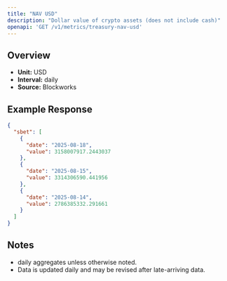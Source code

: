 ```yaml
---
title: "NAV USD"
description: "Dollar value of crypto assets (does not include cash)"
openapi: 'GET /v1/metrics/treasury-nav-usd'
---
```


## Overview

- **Unit:** USD
- **Interval:** daily
- **Source:** Blockworks

## Example Response

```json
{
  "sbet": [
    {
      "date": "2025-08-18",
      "value": 3158007917.2443037
    },
    {
      "date": "2025-08-15",
      "value": 3314306590.441956
    },
    {
      "date": "2025-08-14",
      "value": 2786385332.291661
    }
  ]
}
```

## Notes
- daily aggregates unless otherwise noted.
- Data is updated daily and may be revised after late-arriving data.
